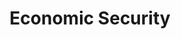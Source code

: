 ---
title: Economic Security
description: Taiyi's economic security model based on fraud proofs
icon: 'receipt'
---